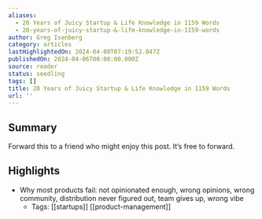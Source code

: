 ```yaml
---
aliases:
  - 20 Years of Juicy Startup & Life Knowledge in 1159 Words
  - 20-years-of-juicy-startup-&-life-knowledge-in-1159-words
author: Greg Isenberg
category: articles
lastHighlightedOn: 2024-04-08T07:19:52.047Z
publishedOn: 2024-04-06T00:00:00.000Z
source: reader
status: seedling
tags: []
title: 20 Years of Juicy Startup & Life Knowledge in 1159 Words
url: ''
---
```

## Summary

Forward this to a friend who might enjoy this post. It’s free to forward.

## Highlights

- Why most products fail: not opinionated enough, wrong opinions, wrong community, distribution never figured out, team gives up, wrong vibe
    - Tags: [[startups]] [[product-management]]
